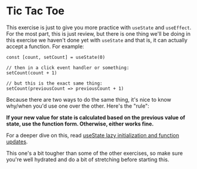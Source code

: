# Tic Tac Toe

<EpicVideo url="https://www.epicreact.dev/workshops/react-hooks/intro-to-tic-tac-toe" />

This exercise is just to give you more practice with `useState` and `useEffect`.
For the most part, this is just review, but there is one thing we'll be doing
in this exercise we haven't done yet with `useState` and that is, it can
actually accept a function. For example:

```tsx
const [count, setCount] = useState(0)

// then in a click event handler or something:
setCount(count + 1)

// but this is the exact same thing:
setCount(previousCount => previousCount + 1)
```

Because there are two ways to do the same thing, it's nice to know why/when
you'd use one over the other. Here's the "rule":

**If your new value for state is calculated based on the previous value of
state, use the function form. Otherwise, either works fine.**

For a deeper dive on this, read
[useState lazy initialization and function updates](https://kentcdodds.com/blog/use-state-lazy-initialization-and-function-updates).

This one's a bit tougher than some of the other exercises, so make sure you're
well hydrated and do a bit of stretching before starting this.
